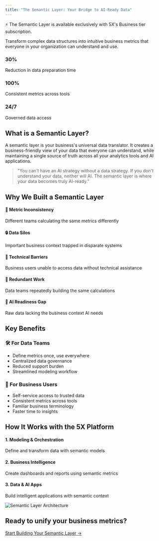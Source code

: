 ```yaml
---
title: "The Semantic Layer: Your Bridge to AI-Ready Data"
---
```


⚡ The Semantic Layer is available exclusively with 5X's Business tier subscription.

<div class="hero-banner">
  <div class="hero-content">
    <p class="hero-text">
      Transform complex data structures into intuitive business metrics that everyone in your organization can understand and use.
    </p>
    <div class="hero-stats">
      <div class="stat-item">
        <h3>30%</h3>
        <p>Reduction in data preparation time</p>
      </div>
      <div class="stat-item">
        <h3>100%</h3>
        <p>Consistent metrics across tools</p>
      </div>
      <div class="stat-item">
        <h3>24/7</h3>
        <p>Governed data access</p>
      </div>
    </div>
  </div>
</div>

## What is a Semantic Layer?

<div class="feature-card">
  <p>
    A semantic layer is your business's universal data translator. It creates a business-friendly view of your data that everyone can understand, while maintaining a single source of truth across all your analytics tools and AI applications.
  </p>
</div>

<div class="quote-block">
  <blockquote>
    "You can't have an AI strategy without a data strategy. If you don't understand your data, neither will AI. The semantic layer is where your data becomes truly AI-ready."
  </blockquote>
</div>

## Why We Built a Semantic Layer

<div class="challenges-grid">
  <div class="challenge-card">
    <h4>🎯 Metric Inconsistency</h4>
    <p>Different teams calculating the same metrics differently</p>
  </div>
  <div class="challenge-card">
    <h4>🔒 Data Silos</h4>
    <p>Important business context trapped in disparate systems</p>
  </div>
  <div class="challenge-card">
    <h4>🚧 Technical Barriers</h4>
    <p>Business users unable to access data without technical assistance</p>
  </div>
  <div class="challenge-card">
    <h4>🔄 Redundant Work</h4>
    <p>Data teams repeatedly building the same calculations</p>
  </div>
  <div class="challenge-card">
    <h4>🤖 AI Readiness Gap</h4>
    <p>Raw data lacking the business context AI needs</p>
  </div>
</div>

## Key Benefits

<div class="benefits-container">
  <div class="benefit-column">
    <h3>🛠️ For Data Teams</h3>
    <ul>
      <li>Define metrics once, use everywhere</li>
      <li>Centralized data governance</li>
      <li>Reduced support burden</li>
      <li>Streamlined modeling workflow</li>
    </ul>
  </div>
  
  <div class="benefit-column">
    <h3>👥 For Business Users</h3>
    <ul>
      <li>Self-service access to trusted data</li>
      <li>Consistent metrics across tools</li>
      <li>Familiar business terminology</li>
      <li>Faster time to insights</li>
    </ul>
  </div>
</div>

## How It Works with the 5X Platform

<div class="integration-flow">
  <div class="flow-item">
    <h4>1. Modeling & Orchestration</h4>
    <p>Define and transform data with semantic models</p>
  </div>
  <div class="flow-item">
    <h4>2. Business Intelligence</h4>
    <p>Create dashboards and reports using semantic metrics</p>
  </div>
  <div class="flow-item">
    <h4>3. Data & AI Apps</h4>
    <p>Build intelligent applications with semantic context</p>
  </div>
</div>

![Semantic Layer Architecture](/images/semantic-layer-architecture.png)

<div class="cta-container">
  <h2>Ready to unify your business metrics?</h2>
  <a href="./Setup-Guide/getting-started-sl" class="cta-button">Start Building Your Semantic Layer →</a>
</div>